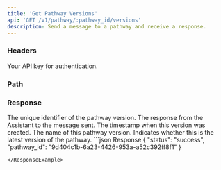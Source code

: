 ```yaml
---
title: 'Get Pathway Versions'
api: 'GET /v1/pathway/:pathway_id/versions'
description: Send a message to a pathway and receive a response.
---
```


### Headers

<ParamField header="authorization" type="string" required={true}>
  Your API key for authentication.
</ParamField>


### Path
<ParamField path="pathway_id" type="string" required={true}>
</ParamField>








### Response

<ResponseField name="id" type="string">
   The unique identifier of the pathway version.
</ResponseField>
<ResponseField name="Version_number" type="integer">
  The response from the Assistant to the message sent.
</ResponseField>
<ResponseField name="created_at" type="string">
 The timestamp when this version was created.
</ResponseField>
<ResponseField name="name" type="string">
 The name of this pathway version.
</ResponseField>
<ResponseField name="is_latest" type="boolean">
 Indicates whether this is the latest version of the pathway.
</ResponseField>


<ResponseExample>
```json Response
{
  "status": "success",
  "pathway_id": "9d404c1b-6a23-4426-953a-a52c392ff8f1"
}

```
</ResponseExample>
